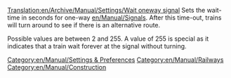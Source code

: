 [[Translation:en/Archive/Manual/Settings/Wait oneway signal]]
Sets the wait-time in seconds for one-way [[en/Manual/Signals]]. After this time-out, trains will turn around to see if there is an alternative route. 

Possible values are between 2 and 255. A value of 255 is special as it indicates that a train wait forever at the signal without turning.

[[Category:en/Manual/Settings & Preferences]]
[[Category:en/Manual/Railways]]
[[Category:en/Manual/Construction]]
{{en/Stub}}
